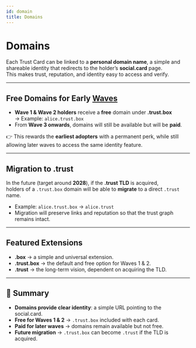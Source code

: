 ```yaml
---
id: domain
title: Domains
---
```


# Domains

Each Trust Card can be linked to a **personal domain name**, a simple and shareable identity that redirects to the holder’s **social.card** page.  
This makes trust, reputation, and identity easy to access and verify.

---

## Free Domains for Early [Waves](./waves.mdx)

- **Wave 1 & Wave 2 holders** receive a **free** domain under **.trust.box**  
  → Example: `alice.trust.box`  
- From **Wave 3 onwards**, domains will still be available but will be **paid**.  

👉 This rewards the **earliest adopters** with a permanent perk, while still allowing later waves to access the same identity feature.

---

## Migration to .trust

In the future (target around **2028**), if the **.trust TLD** is acquired,  
holders of a `.trust.box` domain will be able to **migrate** to a direct `.trust` name.  

- Example: `alice.trust.box` → `alice.trust`  
- Migration will preserve links and reputation so that the trust graph remains intact.

---

## Featured Extensions

- **.box** → a simple and universal extension.  
- **.trust.box** → the default and free option for Waves 1 & 2.  
- **.trust** → the long-term vision, dependent on acquiring the TLD.

---

## 📌 Summary

- **Domains provide clear identity**: a simple URL pointing to the social.card.  
- **Free for Waves 1 & 2** → `.trust.box` included with each card.  
- **Paid for later waves** → domains remain available but not free.  
- **Future migration** → `.trust.box` can become `.trust` if the TLD is acquired.  
